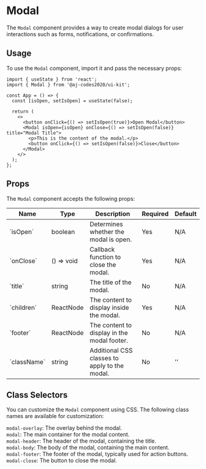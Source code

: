
<Meta of={ModalStories} />

# Modal

The `Modal` component provides a way to create modal dialogs for user interactions such as forms, notifications, or confirmations.

<Canvas of={ModalStories.Default} />

## Usage

To use the `Modal` component, import it and pass the necessary props:

```tsx
import { useState } from 'react';
import { Modal } from '@aj-codes2020/ui-kit';

const App = () => {
  const [isOpen, setIsOpen] = useState(false);

  return (
    <>
      <button onClick={() => setIsOpen(true)}>Open Modal</button>
      <Modal isOpen={isOpen} onClose={() => setIsOpen(false)} title="Modal Title">
        <p>This is the content of the modal.</p>
        <button onClick={() => setIsOpen(false)}>Close</button>
      </Modal>
    </>
  );
};
```

## Props

The `Modal` component accepts the following props:

<div style={{ overflowX: 'auto' }}>
  <table style={{ width: '100%' }}>
    <thead>
      <tr>
        <th>Name</th>
        <th>Type</th>
        <th>Description</th>
        <th>Required</th>
        <th>Default</th>
      </tr>
    </thead>
    <tbody>
      <tr>
        <td>`isOpen`</td>
        <td>boolean</td>
        <td>Determines whether the modal is open.</td>
        <td>Yes</td>
        <td>N/A</td>
      </tr>
      <tr>
        <td>`onClose`</td>
        <td>() => void</td>
        <td>Callback function to close the modal.</td>
        <td>Yes</td>
        <td>N/A</td>
      </tr>
      <tr>
        <td>`title`</td>
        <td>string</td>
        <td>The title of the modal.</td>
        <td>No</td>
        <td>N/A</td>
      </tr>
      <tr>
        <td>`children`</td>
        <td>ReactNode</td>
        <td>The content to display inside the modal.</td>
        <td>Yes</td>
        <td>N/A</td>
      </tr>
      <tr>
        <td>`footer`</td>
        <td>ReactNode</td>
        <td>The content to display in the modal footer.</td>
        <td>No</td>
        <td>N/A</td>
      </tr>
      <tr>
        <td>`className`</td>
        <td>string</td>
        <td>Additional CSS classes to apply to the modal.</td>
        <td>No</td>
        <td>''</td>
      </tr>
    </tbody>
  </table>
</div>

## Class Selectors

You can customize the `Modal` component using CSS. The following class names are available for customization:

`modal-overlay`: The overlay behind the modal.\
`modal`: The main container for the modal content.\
`modal-header`: The header of the modal, containing the title.\
`modal-body`: The body of the modal, containing the main content.\
`modal-footer`: The footer of the modal, typically used for action buttons.\
`modal-close`: The button to close the modal.
